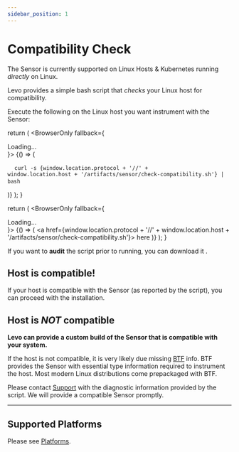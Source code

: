 ```yaml
---
sidebar_position: 1
---
```


# Compatibility Check
The Sensor is currently supported on Linux Hosts & Kubernetes running *directly* on Linux.

Levo provides a simple bash script that *checks* your Linux host for compatibility.

Execute the following on the Linux host you want instrument with the Sensor:


  return (
    <BrowserOnly fallback={<div>Loading...</div>}>
      {() => (
        <pre>
          <code>
              curl -s {window.location.protocol + '//' + window.location.host + '/artifacts/sensor/check-compatibility.sh'} | bash
          </code>
        </pre>
      )}
    </BrowserOnly>
  );
}

  return (
    <BrowserOnly fallback={<div>Loading...</div>}>
      {() => (
        <a href={window.location.protocol + '//' + window.location.host + '/artifacts/sensor/check-compatibility.sh'}> here</a>
      )}
    </BrowserOnly>
  );
}

<CurlScript/>

If you want to **audit** the script prior to running, you can download it <DownloadLink/>.

## Host is compatible!

If your host is compatible with the Sensor (as reported by the script), you can proceed with the installation.

## Host is *NOT* compatible

**Levo can provide a custom build of the Sensor that is compatible with your system.**

If the host is not compatible, it is very likely due missing [BTF](https://www.kernel.org/doc/html/latest/bpf/btf.html) info. BTF provides the Sensor with essential type information required to instrument the host. Most modern Linux distributions come prepackaged with BTF.

Please contact <a href="mailto:support@levo.ai">Support</a> with the diagnostic information provided by the script. We will provide a compatible Sensor promptly.

-------------------------------------------------------
## Supported Platforms

Please see [Platforms](/guides/general/supported-platforms.md).